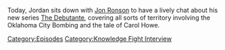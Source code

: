 {{DEFAULTSORT:
    #_EPISODE_0821:Jon Ronson Returns
}}{{Episode
    | title           = Jon Ronson Returns
    | caption         = Listen to this episode on [https://knowledgefight.libsyn.com/821-jon-ronson-returns Libsyn] [https://open.spotify.com/episode/5TN4dymJUrHQoIUXbLeAFi Spotify], Read the [[Transcript/821: Jon Ronson Returns|Unofficial Transcript]], View discussion on [https://reddit.com/14gqdg3 Reddit]
    | episodeNumber   = 821
    | length          = 02:08:15
    | airDate         = June 23, 2023
    | episodeType     = [[:Category:Knowledge Fight Interview|Knowledge Fight Interview]]
    | appearance      = [[Jon Ronson]], [[Timothy McVeigh]], [[Rachel Patterson]]
    | previousEpisode = [[820: Tucker, The Man And His Twitter- Episode 2]]
    | nextEpisode     = [[822: June 19, 2023]]
}}

{{Stub}}

Today, Jordan sits down with [https://twitter.com/jonronson Jon Ronson] to have a lively chat about his new series [https://www.amazon.com/Audible-The-Debutante/dp/B0BTZZ233J The Debutante], covering all sorts of territory involving the Oklahoma City Bombing and the tale of Carol Howe.

[[Category:Episodes]]
[[Category:Knowledge Fight Interview]]
